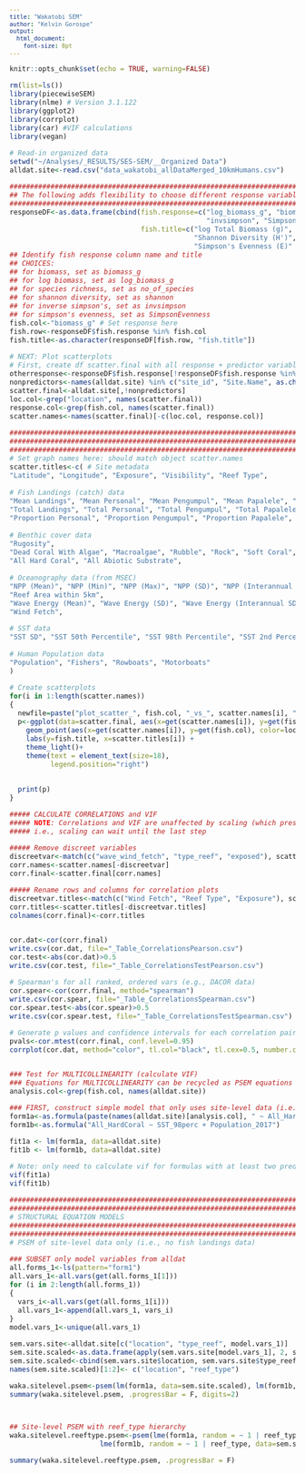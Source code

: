 ```yaml
---
title: "Wakatobi SEM"
author: "Kelvin Gorospe"
output: 
  html_document:
    font-size: 8pt
---
```

<style type="text/css">

.main-container {
  max-width: 1800px;
  margin-left: auto;
  margin-right: auto;
}

body, td {
   font-size: 14px;
}
code.r{
  font-size: 12px;
}
pre {
  font-size: 12px
}
</style>
```r
knitr::opts_chunk$set(echo = TRUE, warning=FALSE)
```



```r
rm(list=ls())
library(piecewiseSEM)
library(nlme) # Version 3.1.122
library(ggplot2)
library(corrplot)
library(car) #VIF calculations
library(vegan)

# Read-in organized data
setwd("~/Analyses/_RESULTS/SES-SEM/__Organized Data")
alldat.site<-read.csv("data_wakatobi_allDataMerged_10kmHumans.csv")

############################################################################################################
## The following adds flexibility to choose different response variables (fish ecology metrics) for the SEM
############################################################################################################
responseDF<-as.data.frame(cbind(fish.response=c("log_biomass_g", "biomass_g", "no_of_species", "shannon", 
                                                "invsimpson", "SimpsonEvenness"),
                                fish.title=c("log Total Biomass (g)", "Total Biomass (g)", "Richness", 
                                             "Shannon Diversity (H')", "Inverse Simpson's Diversity (D2)", 
                                             "Simpson's Evenness (E)" )))
## Identify fish response column name and title
## CHOICES:
## for biomass, set as biomass_g
## for log biomass, set as log_biomass_g
## for species richness, set as no_of_species
## for shannon diversity, set as shannon
## for inverse simpson's, set as invsimpson
## for simpson's evenness, set as SimpsonEvenness
fish.col<-"biomass_g" # Set response here
fish.row<-responseDF$fish.response %in% fish.col
fish.title<-as.character(responseDF[fish.row, "fish.title"])

# NEXT: Plot scatterplots
# First, create df scatter.final with all response + predictor variables + hierarchical variables
otherresponse<-responseDF$fish.response[!responseDF$fish.response %in% fish.col]
nonpredictors<-names(alldat.site) %in% c("site_id", "Site.Name", as.character(otherresponse))
scatter.final<-alldat.site[,!nonpredictors]
loc.col<-grep("location", names(scatter.final))
response.col<-grep(fish.col, names(scatter.final))
scatter.names<-names(scatter.final)[-c(loc.col, response.col)]

########################################################################################
########################################################################################
########################################################################################
# Set graph names here: should match object scatter.names
scatter.titles<-c( # Site metadata
"Latitude", "Longitude", "Exposure", "Visibility", "Reef Type",  
                  
# Fish Landings (catch) data
"Mean Landings", "Mean Personal", "Mean Pengumpul", "Mean Papalele", "Mean Market", "Mean On-Island", 
"Total Landings", "Total Personal", "Total Pengumpul", "Total Papalele", "Total Market", "Total On-Island", 
"Proportion Personal", "Proportion Pengumpul", "Proportion Papalele", "Proportion Market", "Proportion On-Island",
                  
# Benthic cover data
"Rugosity",
"Dead Coral With Algae", "Macroalgae", "Rubble", "Rock", "Soft Coral", "Sand", 
"All Hard Coral", "All Abiotic Substrate",
                  
# Oceanography data (from MSEC)
"NPP (Mean)", "NPP (Min)", "NPP (Max)", "NPP (SD)", "NPP (Interannual SD)",
"Reef Area within 5km", 
"Wave Energy (Mean)", "Wave Energy (SD)", "Wave Energy (Interannual SD)", 
"Wind Fetch", 

# SST data
"SST SD", "SST 50th Percentile", "SST 98th Percentile", "SST 2nd Percentile", "SST Kurtosis", "SST Skewness",
                  
# Human Population data
"Population", "Fishers", "Rowboats", "Motorboats"
)
```


```r

# Create scatterplots
for(i in 1:length(scatter.names))
{
  newfile=paste("plot_scatter_", fish.col, "_vs_", scatter.names[i], ".pdf", sep="")
  p<-ggplot(data=scatter.final, aes(x=get(scatter.names[i]), y=get(fish.col))) + 
    geom_point(aes(x=get(scatter.names[i]), y=get(fish.col), color=location, shape=type_reef), size=2) +
    labs(y=fish.title, x=scatter.titles[i]) +  
    theme_light()+
    theme(text = element_text(size=18), 
          legend.position="right")
  

  print(p)      
}

```

```r
##### CALCULATE CORRELATIONS and VIF
##### NOTE: Correlations and VIF are unaffected by scaling (which preserves the shape and spread of data)
##### i.e., scaling can wait until the last step

##### Remove discreet variables
discreetvar<-match(c("wave_wind_fetch", "type_reef", "exposed"), scatter.names)
corr.names<-scatter.names[-discreetvar]
corr.final<-scatter.final[corr.names]

##### Rename rows and columns for correlation plots
discreetvar.titles<-match(c("Wind Fetch", "Reef Type", "Exposure"), scatter.titles)
corr.titles<-scatter.titles[-discreetvar.titles]
colnames(corr.final)<-corr.titles


cor.dat<-cor(corr.final)
write.csv(cor.dat, file="_Table_CorrelationsPearson.csv")
cor.test<-abs(cor.dat)>0.5
write.csv(cor.test, file="_Table_CorrelationsTestPearson.csv")

# Spearman's for all ranked, ordered vars (e.g., DACOR data)
cor.spear<-cor(corr.final, method="spearman")
write.csv(cor.spear, file="_Table_CorrelationsSpearman.csv")
cor.spear.test<-abs(cor.spear)>0.5
write.csv(cor.spear.test, file="_Table_CorrelationsTestSpearman.csv")

# Generate p values and confidence intervals for each correlation pair
pvals<-cor.mtest(corr.final, conf.level=0.95)
corrplot(cor.dat, method="color", tl.col="black", tl.cex=0.5, number.cex=0.4, p.mat=pvals$p, sig.level=0.05, insig="blank", cl.align.text="r", addgrid.col="grey")


### Test for MULTICOLLINEARITY (calculate VIF)
### Equations for MULTICOLLINEARITY can be recycled as PSEM equations
analysis.col<-grep(fish.col, names(alldat.site))

### FIRST, construct simple model that only uses site-level data (i.e., no fish landings data)
form1a<-as.formula(paste(names(alldat.site)[analysis.col], " ~ All_HardCoral + reef_area_5km", sep=""))
form1b<-as.formula("All_HardCoral ~ SST_98perc + Population_2017")

fit1a <- lm(form1a, data=alldat.site)
fit1b <- lm(form1b, data=alldat.site)

# Note: only need to calculate vif for formulas with at least two predictors
vif(fit1a)
vif(fit1b)

################################################################################
################################################################################
# STRUCTURAL EQUATION MODELS
################################################################################
################################################################################
# PSEM of site-level data only (i.e., no fish landings data)

### SUBSET only model variables from alldat
all.forms_1<-ls(pattern="form1")
all.vars_1<-all.vars(get(all.forms_1[1]))
for (i in 2:length(all.forms_1))
{
  vars_i<-all.vars(get(all.forms_1[i]))
  all.vars_1<-append(all.vars_1, vars_i)    
}
model.vars_1<-unique(all.vars_1)

sem.vars.site<-alldat.site[c("location", "type_reef", model.vars_1)]
sem.site.scaled<-as.data.frame(apply(sem.vars.site[model.vars_1], 2, scale))
sem.site.scaled<-cbind(sem.vars.site$location, sem.vars.site$type_reef, sem.site.scaled)
names(sem.site.scaled)[1:2]<- c("location", "reef_type")

waka.sitelevel.psem<-psem(lm(form1a, data=sem.site.scaled), lm(form1b, data=sem.site.scaled)); 
summary(waka.sitelevel.psem, .progressBar = F, digits=2)



## Site-level PSEM with reef_type hierarchy
waka.sitelevel.reeftype.psem<-psem(lme(form1a, random = ~ 1 | reef_type, data=sem.site.scaled), 
                      lme(form1b, random = ~ 1 | reef_type, data=sem.site.scaled))

summary(waka.sitelevel.reeftype.psem, .progressBar = F)


```


